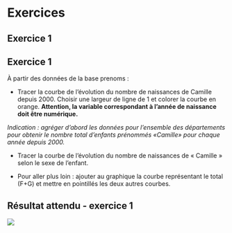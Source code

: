 # Exercices

## Exercice 1
::: {.callout-tip icon=false}
## Exercice 1

À partir des données de la base prenoms :

- Tracer la courbe de l’évolution du nombre de naissances de Camille depuis 2000. Choisir une largeur de ligne de 1 et colorer la courbe en orange. 
**Attention, la variable correspondant à l’année de naissance doit être numérique.**

*Indication : agréger d’abord les données pour l’ensemble des départements pour obtenir le nombre total d’enfants prénommés «Camille» pour chaque année depuis 2000.*

- Tracer la courbe de l'évolution du nombre de naissances de « Camille » selon le sexe de l’enfant.

- Pour aller plus loin : ajouter au graphique la courbe représentant le total (F+G) et mettre en pointillés les deux autres courbes.
:::

## Résultat attendu - exercice 1

![](img/clipboard-exercice1.png)